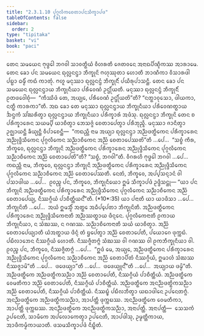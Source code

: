 ```yaml
---
title: "2.3.1.10 ᨸᩩᨣ᩠ᨣᩃᩥᨠᨧᩮᨲᩣᨸᨶᩈᩥᨠ᩠ᨡᩣᨸᨴ"
tableOfContents: false
sidebar:
  order: 2
type: "tipitaka"
basket: "vi"
book: "paci"
---
```



<DynamicBreadcrumb />

<Division number="778" book="paci">

<Paragraph number="2529" book="paci">
ᨲᩮᨶ ᩈᨾᨿᩮᨶ ᨻᩩᨴ᩠ᨵᩮᩤ ᨽᨣᩅᩤ ᩈᩣᩅᨲ᩠ᨳᩥᨿᩴ ᩅᩥᩉᩁᨲᩥ ᨩᩮᨲᩅᨶᩮ ᩋᨶᩣᨳᨸᩥᨱ᩠ᨯᩥᨠᩔ ᩋᩣᩁᩣᨾᩮ. ᨲᩮᨶ ᨡᩮᩣ ᨸᨶ ᩈᨾᨿᩮᨶ ᨳᩩᩃᩖᨶᨶ᩠ᨴᩣ ᨽᩥᨠ᩠ᨡᩩᨶᩦ ᨻᩉᩩᩔᩩᨲᩣ ᩉᩮᩣᨲᩥ ᨽᩣᨱᩥᨠᩣ ᩅᩥᩈᩣᩁᨴᩤ ᨸᨭ᩠ᨭᩣ ᨵᨾ᩠ᨾᩥᩴ ᨠᨳᩴ ᨠᩣᨲᩩᩴ. ᨻᩉᩪ ᨾᨶᩩᩔᩣ ᨳᩩᩃᩖᨶᨶ᩠ᨴᩴ ᨽᩥᨠ᩠ᨡᩩᨶᩥᩴ ᨸᨿᩥᩁᩩᨸᩣᩈᨶ᩠ᨲᩥ. ᨲᩮᨶ ᨡᩮᩣ ᨸᨶ ᩈᨾᨿᩮᨶ ᨳᩩᩃᩖᨶᨶ᩠ᨴᩣᨿ ᨽᩥᨠ᩠ᨡᩩᨶᩥᨿᩣ ᨸᩁᩥᩅᩮᨱᩴ ᩏᨶ᩠ᨴᩕᩥᨿᨲᩥ. ᨾᨶᩩᩔᩣ ᨳᩩᩃᩖᨶᨶ᩠ᨴᩴ ᨽᩥᨠ᩠ᨡᩩᨶᩥᩴ ᩑᨲᨴᩅᩮᩤᨧᩩᩴ—  “ᨠᩥᩔᩥᨴᩴ ᨲᩮ, ᩋᨿ᩠ᨿᩮ, ᨸᩁᩥᩅᩮᨱᩴ ᩏᨶ᩠ᨴᩕᩥᨿᨲᩦ”ᨲᩥ? “ᨶᨲ᩠ᨳᩣᩅᩩᩈᩮᩣ, ᨴᩤᨿᨠᩣ, ᨶᨲ᩠ᨳᩥ ᨠᩣᩁᨠᩣ”ᨲᩥ. ᩋᨳ ᨡᩮᩣ ᨲᩮ ᨾᨶᩩᩔᩣ ᨳᩩᩃᩖᨶᨶ᩠ᨴᩣᨿ ᨽᩥᨠ᩠ᨡᩩᨶᩥᨿᩣ ᨸᩁᩥᩅᩮᨱᨲ᩠ᨳᩣᨿ ᨨᨶ᩠ᨴᨠᩴ ᩈᩘᨥᩁᩥᨲ᩠ᩅᩣ ᨳᩩᩃᩖᨶᨶ᩠ᨴᩣᨿ ᨽᩥᨠ᩠ᨡᩩᨶᩥᨿᩣ ᨸᩁᩥᨠ᩠ᨡᩣᩁᩴ ᩋᨴᩴᩈᩩ. ᨳᩩᩃᩖᨶᨶ᩠ᨴᩣ ᨽᩥᨠ᩠ᨡᩩᨶᩦ ᨲᩮᨶ ᨧ ᨸᩁᩥᨠ᩠ᨡᩣᩁᩮᨶ ᩈᨿᨾ᩠ᨸᩥ ᨿᩣᨧᩥᨲ᩠ᩅᩣ ᨽᩮᩈᨩ᩠ᨩᩴ ᨧᩮᨲᩣᨸᩮᨲ᩠ᩅᩣ ᨸᩁᩥᨽᩩᨬ᩠ᨩᩥ.
</Paragraph>

<Paragraph number="2530" book="paci">
ᨾᨶᩩᩔᩣ ᨩᩣᨶᩥᨲ᩠ᩅᩣ ᩏᨩ᩠ᨫᩣᨿᨶ᩠ᨲᩥ ᨡᩥᨿ᩠ᨿᨶ᩠ᨲᩥ ᩅᩥᨸᩣᨧᩮᨶ᩠ᨲᩥ—  “ᨠᨳᨬ᩠ᩉᩥ ᨶᩣᨾ ᩋᨿ᩠ᨿᩣ ᨳᩩᩃᩖᨶᨶ᩠ᨴᩣ ᩋᨬ᩠ᨬᨴᨲ᩠ᨳᩥᨠᩮᨶ ᨸᩁᩥᨠ᩠ᨡᩣᩁᩮᨶ ᩋᨬ᩠ᨬᩩᨴ᩠ᨴᩥᩈᩥᨠᩮᨶ ᨸᩩᨣ᩠ᨣᩃᩥᨠᩮᨶ ᩈᨬ᩠ᨬᩣᨧᩥᨠᩮᨶ ᩋᨬ᩠ᨬᩴ ᨧᩮᨲᩣᨸᩮᩔᨲᩦ”ᨲᩥ …ᨸᩮ…  “ᩈᨧ᩠ᨧᩴ ᨠᩥᩁ, ᨽᩥᨠ᩠ᨡᩅᩮ, ᨳᩩᩃᩖᨶᨶ᩠ᨴᩣ ᨽᩥᨠ᩠ᨡᩩᨶᩦ ᩋᨬ᩠ᨬᨴᨲ᩠ᨳᩥᨠᩮᨶ ᨸᩁᩥᨠ᩠ᨡᩣᩁᩮᨶ ᩋᨬ᩠ᨬᩩᨴ᩠ᨴᩥᩈᩥᨠᩮᨶ ᨸᩩᨣ᩠ᨣᩃᩥᨠᩮᨶ ᩈᨬ᩠ᨬᩣᨧᩥᨠᩮᨶ ᩋᨬ᩠ᨬᩴ ᨧᩮᨲᩣᨸᩮᨲᩦ”ᨲᩥ? “ᩈᨧ᩠ᨧᩴ, ᨽᨣᩅᩤ”ᨲᩥ. ᩅᩥᨣᩁᩉᩥ ᨻᩩᨴ᩠ᨵᩮᩤ ᨽᨣᩅᩤ …ᨸᩮ…  ᨠᨳᨬ᩠ᩉᩥ ᨶᩣᨾ, ᨽᩥᨠ᩠ᨡᩅᩮ, ᨳᩩᩃᩖᨶᨶ᩠ᨴᩣ ᨽᩥᨠ᩠ᨡᩩᨶᩦ ᩋᨬ᩠ᨬᨴᨲ᩠ᨳᩥᨠᩮᨶ ᨸᩁᩥᨠ᩠ᨡᩣᩁᩮᨶ ᩋᨬ᩠ᨬᩩᨴ᩠ᨴᩥᩈᩥᨠᩮᨶ ᨸᩩᨣ᩠ᨣᩃᩥᨠᩮᨶ ᩈᨬ᩠ᨬᩣᨧᩥᨠᩮᨶ ᩋᨬ᩠ᨬᩴ ᨧᩮᨲᩣᨸᩮᩔᨲᩥ. ᨶᩮᨲᩴ, ᨽᩥᨠ᩠ᨡᩅᩮ, ᩋᨸ᩠ᨸᩈᨶ᩠ᨶᩣᨶᩴ ᩅᩤ ᨸᩈᩣᨴᩤᨿ …ᨸᩮ…  ᩑᩅᨬ᩠ᨧ ᨸᨶ, ᨽᩥᨠ᩠ᨡᩅᩮ, ᨽᩥᨠ᩠ᨡᩩᨶᩥᨿᩮᩣ ᩍᨾᩴ ᩈᩥᨠ᩠ᨡᩣᨸᨴᩴ ᩏᨴ᩠ᨴᩥᩈᨶ᩠ᨲᩩ—
</Paragraph>

</Division>
<Division number="779" book="paci">

<Paragraph number="2531" book="paci">
<Emphasis>“ᨿᩣ ᨸᨶ ᨽᩥᨠ᩠ᨡᩩᨶᩦ ᩋᨬ᩠ᨬᨴᨲ᩠ᨳᩥᨠᩮᨶ ᨸᩁᩥᨠ᩠ᨡᩣᩁᩮᨶ ᩋᨬ᩠ᨬᩩᨴ᩠ᨴᩥᩈᩥᨠᩮᨶ ᨸᩩᨣ᩠ᨣᩃᩥᨠᩮᨶ ᩈᨬ᩠ᨬᩣᨧᩥᨠᩮᨶ ᩋᨬ᩠ᨬᩴ ᨧᩮᨲᩣᨸᩮᨿ᩠ᨿ, ᨶᩥᩔᨣ᩠ᨣᩥᨿᩴ ᨸᩣᨧᩥᨲ᩠ᨲᩥᨿᨶ᩺”</Emphasis>ᨲᩥ. (*10*:<Emphasis>35</Emphasis>)
</Paragraph>

</Division>
<Division number="780" book="paci">

<Paragraph number="2532" book="paci">
<Emphasis>ᨿᩣ ᨸᨶᩣ</Emphasis>ᨲᩥ ᨿᩣ ᨿᩣᨴᩥᩈᩣ …ᨸᩮ…  ᨽᩥᨠ᩠ᨡᩩᨶᩦᨲᩥ …ᨸᩮ…  ᩋᨿᩴ ᩍᨾᩈ᩠ᨾᩥᩴ ᩋᨲ᩠ᨳᩮ ᩋᨵᩥᨸ᩠ᨸᩮᨲᩣ ᨽᩥᨠ᩠ᨡᩩᨶᩦᨲᩥ.
</Paragraph>

<Paragraph number="2533" book="paci">
<Emphasis>ᩋᨬ᩠ᨬᨴᨲ᩠ᨳᩥᨠᩮᨶ ᨸᩁᩥᨠ᩠ᨡᩣᩁᩮᨶ ᩋᨬ᩠ᨬᩩᨴ᩠ᨴᩥᩈᩥᨠᩮᨶᩣ</Emphasis>ᨲᩥ ᩋᨬ᩠ᨬᩔᨲ᩠ᨳᩣᨿ ᨴᩥᨶ᩠ᨶᩮᨶ.
</Paragraph>

<Paragraph number="2534" book="paci">
<Emphasis>ᨸᩩᨣ᩠ᨣᩃᩥᨠᩮᨶᩣ</Emphasis>ᨲᩥ ᩑᨠᩣᨿ ᨽᩥᨠ᩠ᨡᩩᨶᩥᨿᩣ, ᨶ ᩈᩴᨥᩔ, ᨶ ᨣᨱᩔ.
</Paragraph>

<Paragraph number="2535" book="paci">
<Emphasis>ᩈᨬ᩠ᨬᩣᨧᩥᨠᩮᨶᩣ</Emphasis>ᨲᩥ ᩈᨿᩴ ᨿᩣᨧᩥᨲ᩠ᩅᩣ.
</Paragraph>

<Paragraph number="2536" book="paci">
<Emphasis>ᩋᨬ᩠ᨬᩴ ᨧᩮᨲᩣᨸᩮᨿ᩠ᨿᩣ</Emphasis>ᨲᩥ ᨿᩴᩋᨲ᩠ᨳᩣᨿ ᨴᩥᨶ᩠ᨶᩴ ᨲᩴ ᨮᨸᩮᨲ᩠ᩅᩣ ᩋᨬ᩠ᨬᩴ ᨧᩮᨲᩣᨸᩮᨲᩥ, ᨸᨿᩮᩣᨣᩮ ᨴᩩᨠ᩠ᨠᨭᩴ. ᨸᨭᩥᩃᩣᨽᩮᨶ ᨶᩥᩔᨣ᩠ᨣᩥᨿᩴ ᩉᩮᩣᨲᩥ. ᨶᩥᩔᨩ᩠ᨩᩥᨲᨻ᩠ᨻᩴ ᩈᩴᨥᩔ ᩅᩤ ᨣᨱᩔ ᩅᩤ ᩑᨠᨽᩥᨠ᩠ᨡᩩᨶᩥᨿᩣ ᩅᩤ. ᩑᩅᨬ᩠ᨧ ᨸᨶ, ᨽᩥᨠ᩠ᨡᩅᩮ, ᨶᩥᩔᨩ᩠ᨩᩥᨲᨻ᩠ᨻᩴ …ᨸᩮ…  “ᩍᨴᩴ ᨾᩮ, ᩋᨿ᩠ᨿᩮ, ᩋᨬ᩠ᨬᨴᨲ᩠ᨳᩥᨠᩮᨶ ᨸᩁᩥᨠ᩠ᨡᩣᩁᩮᨶ ᩋᨬ᩠ᨬᩩᨴ᩠ᨴᩥᩈᩥᨠᩮᨶ ᨸᩩᨣ᩠ᨣᩃᩥᨠᩮᨶ ᩈᨬ᩠ᨬᩣᨧᩥᨠᩮᨶ ᩋᨬ᩠ᨬᩴ ᨧᩮᨲᩣᨸᩥᨲᩴ ᨶᩥᩔᨣ᩠ᨣᩥᨿᩴ, ᩍᨾᩣᩉᩴ ᩈᩴᨥᩔ ᨶᩥᩔᨩ᩠ᨩᩣᨾᩦ”ᨲᩥ …ᨸᩮ…  ᨴᨴᩮᨿ᩠ᨿᩣ”ᨲᩥ …ᨸᩮ…  ᨴᨴᩮᨿ᩠ᨿᩩᨶ᩺”ᨲᩥ …ᨸᩮ…  ᩋᨿ᩠ᨿᩣᨿ ᨴᨾ᩠ᨾᩦ”ᨲᩥ.
</Paragraph>

</Division>
<Division number="781" book="paci">

<Paragraph number="2537" book="paci">
ᩋᨬ᩠ᨬᨴᨲ᩠ᨳᩥᨠᩮ ᩋᨬ᩠ᨬᨴᨲ᩠ᨳᩥᨠᩈᨬ᩠ᨬᩣ ᩋᨬ᩠ᨬᩴ ᨧᩮᨲᩣᨸᩮᨲᩥ, ᨶᩥᩔᨣ᩠ᨣᩥᨿᩴ ᨸᩣᨧᩥᨲ᩠ᨲᩥᨿᩴ. ᩋᨬ᩠ᨬᨴᨲ᩠ᨳᩥᨠᩮ ᩅᩮᨾᨲᩥᨠᩣ ᩋᨬ᩠ᨬᩴ ᨧᩮᨲᩣᨸᩮᨲᩥ, ᨶᩥᩔᨣ᩠ᨣᩥᨿᩴ ᨸᩣᨧᩥᨲ᩠ᨲᩥᨿᩴ. ᩋᨬ᩠ᨬᨴᨲ᩠ᨳᩥᨠᩮ ᩋᨶᨬ᩠ᨬᨴᨲ᩠ᨳᩥᨠᩈᨬ᩠ᨬᩣ ᩋᨬ᩠ᨬᩴ ᨧᩮᨲᩣᨸᩮᨲᩥ, ᨶᩥᩔᨣ᩠ᨣᩥᨿᩴ ᨸᩣᨧᩥᨲ᩠ᨲᩥᨿᩴ. ᨶᩥᩔᨭ᩠ᨮᩴ ᨸᨭᩥᩃᨽᩥᨲ᩠ᩅᩣ ᨿᨳᩣᨴᩤᨶᩮ ᩏᨸᨶᩮᨲᨻ᩠ᨻᩴ.
</Paragraph>

<Paragraph number="2538" book="paci">
ᩋᨶᨬ᩠ᨬᨴᨲ᩠ᨳᩥᨠᩮ ᩋᨬ᩠ᨬᨴᨲ᩠ᨳᩥᨠᩈᨬ᩠ᨬᩣ, ᩋᩣᨸᨲ᩠ᨲᩥ ᨴᩩᨠ᩠ᨠᨭᩔ. ᩋᨶᨬ᩠ᨬᨴᨲ᩠ᨳᩥᨠᩮ ᩅᩮᨾᨲᩥᨠᩣ, ᩋᩣᨸᨲ᩠ᨲᩥ ᨴᩩᨠ᩠ᨠᨭᩔ. ᩋᨶᨬ᩠ᨬᨴᨲ᩠ᨳᩥᨠᩮ ᩋᨶᨬ᩠ᨬᨴᨲ᩠ᨳᩥᨠᩈᨬ᩠ᨬᩣ, ᩋᨶᩣᨸᨲ᩠ᨲᩥ.
</Paragraph>

</Division>
<Division number="782" book="paci">

<Paragraph number="2539" book="paci">
ᩋᨶᩣᨸᨲ᩠ᨲᩥ—  ᩈᩮᩈᨠᩴ ᩏᨸᨶᩮᨲᩥ, ᩈᩣᨾᩥᨠᩮ ᩋᨸᩃᩮᩣᨠᩮᨲ᩠ᩅᩣ ᩏᨸᨶᩮᨲᩥ, ᩋᩣᨸᨴᩤᩈᩩ, ᩏᨾ᩠ᨾᨲ᩠ᨲᩥᨠᩣᨿ, ᩋᩣᨴᩥᨠᨾ᩠ᨾᩥᨠᩣᨿᩣᨲᩥ.

</Paragraph>
</Division>

<Paragraph number="2540" type="center" book="paci">
ᨴᩈᨾᩈᩥᨠ᩠ᨡᩣᨸᨴᩴ ᨶᩥᨭ᩠ᨮᩥᨲᩴ.
</Paragraph>